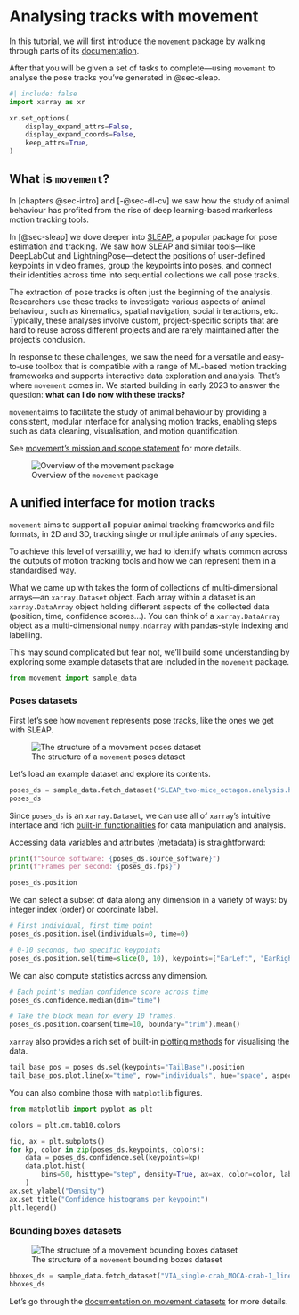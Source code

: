 # Analysing tracks with movement {#sec-movement-intro}

In this tutorial, we will first introduce the `movement` package
by walking through parts of its [documentation](https://movement.neuroinformatics.dev/).

After that you will be given a set of tasks to complete—using `movement` to analyse the pose tracks you've generated in @sec-sleap.

```python
#| include: false
import xarray as xr

xr.set_options(
    display_expand_attrs=False,
    display_expand_coords=False,
    keep_attrs=True,
)
```

## What is `movement`?

In [chapters @sec-intro] and [-@sec-dl-cv] we saw how the study of animal behaviour has profited from the rise of deep learning-based markerless motion tracking tools.

In [@sec-sleap] we dove deeper into [SLEAP](https://sleap.ai/), a popular package for pose estimation and tracking.
We saw how SLEAP and similar tools—like DeepLabCut and LightningPose—detect the positions of user-defined keypoints in video frames,
group the keypoints into poses, and connect their identities across time into sequential collections we call pose tracks.

The extraction of pose tracks is often just the beginning of the analysis.
Researchers use these tracks to investigate various aspects of animal behaviour, such as kinematics, spatial navigation, social interactions, etc.
Typically, these analyses involve custom, project-specific scripts that are hard to reuse across different projects and are rarely maintained after the project's conclusion.

In response to these challenges, we saw the need for a versatile and easy-to-use toolbox that is compatible with a range of ML-based motion tracking frameworks and supports interactive data exploration and analysis.
That's where `movement` comes in.
We started building in early 2023 to answer the question: __what can I do now with these tracks?__

::: {.callout-note title="movement's mission"}

`movement`aims to facilitate the study of animal behaviour 
by providing a consistent, modular interface for analysing motion tracks, 
enabling steps such as data cleaning, visualisation, and motion quantification.

See [movement's mission and scope statement](https://movement.neuroinformatics.dev/community/mission-scope.html) for more details.

:::

![Overview of the `movement` package](img/movement_overview.png){#fig-movement-overview}


## A unified interface for motion tracks

`movement` aims to support all popular animal tracking frameworks and file formats,
in 2D and 3D, tracking single or multiple animals of any species.

To achieve this level of versatility, we had to identify what's common across the outputs of motion tracking tools
and how we can represent them in a standardised way.

What we came up with takes the form of collections of multi-dimensional arrays—an `xarray.Dataset` object.
Each array within a dataset is an `xarray.DataArray` object holding different aspects of the collected data (position, time, confidence scores…).
You can think of a `xarray.DataArray` object as a multi-dimensional `numpy.ndarray` with pandas-style indexing and labelling.

This may sound complicated but fear not, we'll build some understanding by exploring some example datasets
that are included in the `movement` package.

```python
from movement import sample_data
```

### Poses datasets

First let's see how `movement` represents pose tracks, like the ones we get with SLEAP.

![The structure of a `movement` poses dataset](img/movement_poses_dataset_card.png){#fig-movement-ds-poses}

Let's load an example dataset and explore its contents.

```python
poses_ds = sample_data.fetch_dataset("SLEAP_two-mice_octagon.analysis.h5")
poses_ds
```

Since `poses_ds` is an `xarray.Dataset`, we can use all of `xarray`'s intuitive interface and rich
[built-in functionalities](https://movement.neuroinformatics.dev/user_guide/movement_dataset.html#using-xarrays-built-in-functionality)
for data manipulation and analysis.

Accessing data variables and attributes (metadata) is straightforward:

```python
print(f"Source software: {poses_ds.source_software}")
print(f"Frames per second: {poses_ds.fps}")

poses_ds.position
```

We can select a subset of data along any dimension in a variety of ways:
by integer index (order) or coordinate label.

```python
# First individual, first time point
poses_ds.position.isel(individuals=0, time=0)

# 0-10 seconds, two specific keypoints
poses_ds.position.sel(time=slice(0, 10), keypoints=["EarLeft", "EarRight"])
```

We can also compute statistics across any dimension.

```python
# Each point's median confidence score across time
poses_ds.confidence.median(dim="time")

# Take the block mean for every 10 frames.
poses_ds.position.coarsen(time=10, boundary="trim").mean()
```

`xarray` also provides a rich set of built-in [plotting methods](https://docs.xarray.dev/en/stable/user-guide/plotting.html)
for visualising the data.

```python
tail_base_pos = poses_ds.sel(keypoints="TailBase").position
tail_base_pos.plot.line(x="time", row="individuals", hue="space", aspect=2, size=2.5)
```

You can also combine those with `matplotlib` figures.

```python
from matplotlib import pyplot as plt

colors = plt.cm.tab10.colors

fig, ax = plt.subplots()
for kp, color in zip(poses_ds.keypoints, colors):
    data = poses_ds.confidence.sel(keypoints=kp)
    data.plot.hist(
        bins=50, histtype="step", density=True, ax=ax, color=color, label=kp
    )
ax.set_ylabel("Density")
ax.set_title("Confidence histograms per keypoint")
plt.legend()
```


### Bounding boxes datasets

![The structure of a `movement` bounding boxes dataset](img/movement_bboxes_dataset_card.png){#fig-movement-ds-bboxes}

```python
bboxes_ds = sample_data.fetch_dataset("VIA_single-crab_MOCA-crab-1_linear-interp.csv")
bboxes_ds
```

Let's go through the [documentation on movement datasets](https://movement.neuroinformatics.dev/user_guide/movement_dataset.html) for more details.
